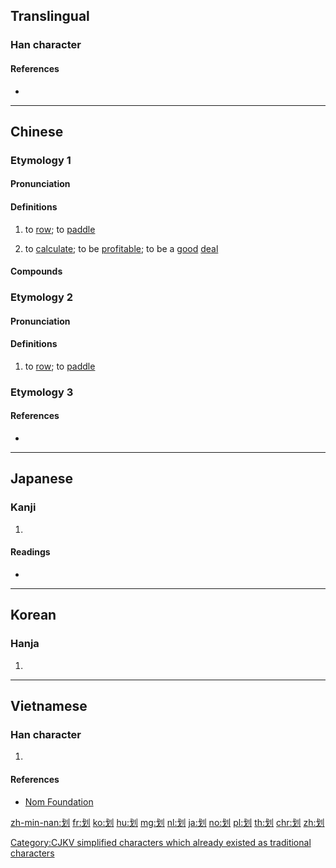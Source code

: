 {{character info/new}}
{{also|劃|画|畫}}
==Translingual==
{{stroke order|strokes=6}}

===Han character===
{{Han char|rn=18|rad=刀|as=04|sn=6|four=52000|canj=ILN|ids=⿰戈刂}}

====References====
* {{Han ref|kx=0137.180|dkj=01893|dj=0309.060|hdz=10326.020|uh=5212|ud=21010|bh=A645|bd=42565}}

----

==Chinese==
{{zh-forms}}

===Etymology 1===

====Pronunciation====
{{zh-pron
|m=huá
|c=waa4,waa1
|h=
|mn=hôa
|mn-t=hua5
|w=
|mc=y
|oc=y
|ma=|ma2=
|cat=v
}}

====Definitions====
{{zh-hanzi}}

# to [[row]]; to [[paddle]]
#: {{zh-x|划{huá}船|to row a boat}}
# to [[calculate]]; to be [[profitable]]; to be a [[good]] [[deal]]
#: {{zh-x|划{huá}算|to calculate; to weigh the pros and cons}}

====Compounds====
{{zh-der|不划算|划不來|划船|划子|划槳|划算|划拳|划龍舟|小划子|猜三划五|腳划船}}

===Etymology 2===

====Pronunciation====
{{zh-pron
|mn=kò
|cat=v
}}

====Definitions====
{{zh-hanzi}} {{tcx|Min Nan|lang=zh}}

# to [[row]]; to [[paddle]]
#: {{zh-x|划船|to row a boat|tr=kò-chûn|MN}}

===Etymology 3===
{{zh-see|劃}}

====References====
* {{thcwd|2116}}

----

==Japanese==

===Kanji===
{{ja-kanji|grade=|rs=刀04}}

# {{defn|lang=ja|sort=刀04}}

====Readings====
* {{ja-readings|on=[[か]] (ka), [[げ]] (ge)|kun=[[さおさす]] (saosasu), [[かま]] (kama), [[さく]] (saku)}}

----

==Korean==

===Hanja===
{{ko-hanja|hangeul=화|rv=hwa|mr=hwa|y=hwa}}

# {{defn|lang=ko|sort=刀04}}

----

==Vietnamese==

===Han character===
{{vi-hantu|[[hoa]], [[quả]]|rs=刀04}}

# {{defn|lang=vi|sort=刀04}}

====References====
* [http://nomfoundation.org/common/nom_details.php?codepoint=5212 Nom Foundation]

[[Category:CJKV simplified characters which already existed as traditional characters]]

[[zh-min-nan:划]]
[[fr:划]]
[[ko:划]]
[[hu:划]]
[[mg:划]]
[[nl:划]]
[[ja:划]]
[[no:划]]
[[pl:划]]
[[th:划]]
[[chr:划]]
[[zh:划]]